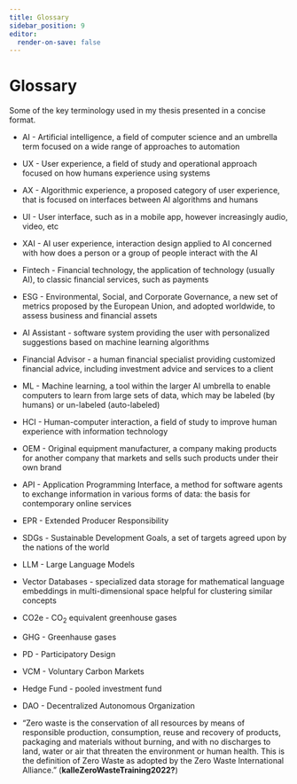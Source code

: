 ```yaml
---
title: Glossary
sidebar_position: 9
editor:
  render-on-save: false
---
```





# Glossary

Some of the key terminology used in my thesis presented in a concise
format.

-   AI - Artificial intelligence, a field of computer science and an
    umbrella term focused on a wide range of approaches to automation

-   UX - User experience, a field of study and operational approach
    focused on how humans experience using systems

-   AX - Algorithmic experience, a proposed category of user experience,
    that is focused on interfaces between AI algorithms and humans

-   UI - User interface, such as in a mobile app, however increasingly
    audio, video, etc

-   XAI - AI user experience, interaction design applied to AI concerned
    with how does a person or a group of people interact with the AI

-   Fintech - Financial technology, the application of technology
    (usually AI), to classic financial services, such as payments

-   ESG - Environmental, Social, and Corporate Governance, a new set of
    metrics proposed by the European Union, and adopted worldwide, to
    assess business and financial assets

-   AI Assistant - software system providing the user with personalized
    suggestions based on machine learning algorithms

-   Financial Advisor - a human financial specialist providing
    customized financial advice, including investment advice and
    services to a client

-   ML - Machine learning, a tool within the larger AI umbrella to
    enable computers to learn from large sets of data, which may be
    labeled (by humans) or un-labeled (auto-labeled)

-   HCI - Human-computer interaction, a field of study to improve human
    experience with information technology

-   OEM - Original equipment manufacturer, a company making products for
    another company that markets and sells such products under their own
    brand

-   API - Application Programming Interface, a method for software
    agents to exchange information in various forms of data: the basis
    for contemporary online services

-   EPR - Extended Producer Responsibility

-   SDGs - Sustainable Development Goals, a set of targets agreed upon
    by the nations of the world

-   LLM - Large Language Models

-   Vector Databases - specialized data storage for mathematical
    language embeddings in multi-dimensional space helpful for
    clustering similar concepts

-   CO2e - CO<sub>2</sub> equivalent greenhouse gases

-   GHG - Greenhause gases

-   PD - Participatory Design

-   VCM - Voluntary Carbon Markets

-   Hedge Fund - pooled investment fund

-   DAO - Decentralized Autonomous Organization

-   “Zero waste is the conservation of all resources by means of
    responsible production, consumption, reuse and recovery of products,
    packaging and materials without burning, and with no discharges to
    land, water or air that threaten the environment or human health.
    This is the definition of Zero Waste as adopted by the Zero Waste
    International Alliance.” (**kalleZeroWasteTraining2022?**)
